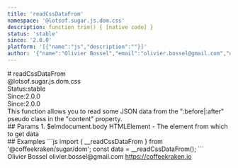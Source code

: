 ```yaml
---
title: 'readCssDataFrom'
namespace: '@lotsof.sugar.js.dom.css'
description: function trim() { [native code] }
status: 'stable'
since: '2.0.0'
platform: '[{"name":"js","description":""}]'
author: '{"name":"Olivier Bossel","email":"olivier.bossel@gmail.com","url":"https://coffeekraken.io"}'
---
```

<div class="docmap-mdx">
# readCssDataFrom
<div class="_namespace">@lotsof.sugar.js.dom.css</div>
<div class="_metas">
<div class="_status"><span class="_status-label">Status:</span><span class="_status-value -stable">stable</span></div>
<div class="_since"><span class="_since-label">Since:</span><span class="_since-value">2.0.0</span></div>
<div class="_since"><span class="_since-label">Since:</span><span class="_since-value">2.0.0</span></div>
</div>
<div class="_description">
This function allows you to read some JSON data from the ":before|:after" pseudo class in the "content" property.
</div>
<div class="_params">
## Params
1. <span class="_name">$elm</span><span class="_default">document.body</span> <span class="_type">HTMLElement</span>
   - The element from which to get data
</div>
<div class="_examples">
## Examples
```js
import { __readCssDataFrom } from '@coffeekraken/sugar/dom';
const data = __readCssDataFrom();
```
</div>
<div class="_author">
<span class="_name">Olivier Bossel</span>
<span class="_email">olivier.bossel@gmail.com</span>
<a href="https://coffeekraken.io" target="_blank" class="_url">https://coffeekraken.io</a>
</div>
</div>